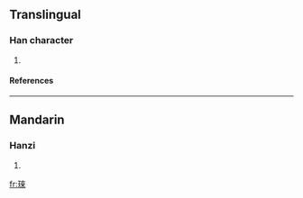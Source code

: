 ==Translingual==
===Han character===
{{Han char|rn=96|rad=玉|as=08|sn=12|four=|canj=一土木人人 (MGDOO)}}
# {{defn|Han|sort=玉08}}
====References====
{{Han ref|kx=0734.120|dkj=21050|dj=1146.170|hdz=21120.110|uh=741C|ud=29724}}

----
==Mandarin==
===Hanzi===
{{cmn-hanzi|pin=[[lái]] ([[lai2]])|wg=lai<sup>2</sup>}}
# {{defn|Mandarin}}

[[fr:琜]]